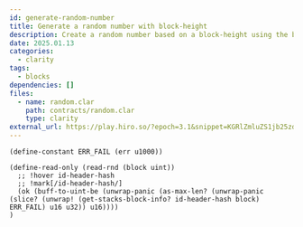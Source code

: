 ```yaml
---
id: generate-random-number
title: Generate a random number with block-height
description: Create a random number based on a block-height using the buff-to-uint-be function in Clarity.
date: 2025.01.13
categories:
  - clarity
tags:
  - blocks
dependencies: []
files:
  - name: random.clar
    path: contracts/random.clar
    type: clarity
external_url: https://play.hiro.so/?epoch=3.1&snippet=KGRlZmluZS1jb25zdGFudCBFUlJfRkFJTCAoZXJyIHUxMDAwKSkKCihkZWZpbmUtcmVhZC1vbmx5IChyZWFkLXJuZCAoYmxvY2sgdWludCkpCiAgKG9rIChidWZmLXRvLXVpbnQtYmUgKHVud3JhcC1wYW5pYyAoYXMtbWF4LWxlbj8gKHVud3JhcC1wYW5pYyAoc2xpY2U_ICh1bndyYXAhIChnZXQtc3RhY2tzLWJsb2NrLWluZm8_IGlkLWhlYWRlci1oYXNoIGJsb2NrKSBFUlJfRkFJTCkgdTE2IHUzMikpIHUxNikpKSkKKQ
---
```


```clarity
(define-constant ERR_FAIL (err u1000))

(define-read-only (read-rnd (block uint))
  ;; !hover id-header-hash
  ;; !mark[/id-header-hash/]
  (ok (buff-to-uint-be (unwrap-panic (as-max-len? (unwrap-panic (slice? (unwrap! (get-stacks-block-info? id-header-hash block) ERR_FAIL) u16 u32)) u16))))
)
```